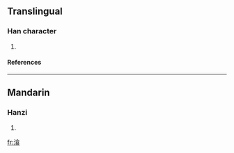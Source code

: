 ==Translingual==
===Han character===
{{Han char|rn=85|rad=水|as=09|sn=12|four=|canj=水人戈女 (EOIV)}}
# {{defn|Han|sort=水09}}
====References====
{{Han ref|kx=0636.240|dkj=17824|dj=1043.220|hdz=31682.050|uh=6E4C|ud=28236}}

----
==Mandarin==
===Hanzi===
{{cmn-hanzi|pin=[[cān]] ([[can1]])|wg=ts'an<sup>1</sup>}}
# {{defn|Mandarin}}

[[fr:湌]]